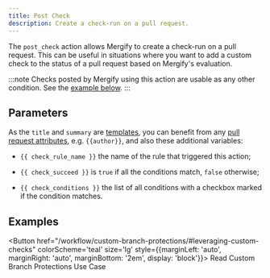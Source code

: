 ```yaml
---
title: Post Check
description: Create a check-run on a pull request.
---
```



The `post_check` action allows Mergify to create a check-run on a pull request.
This can be useful in situations where you want to add a custom check to the
status of a pull request based on Mergify's evaluation.

:::note
  Checks posted by Mergify using this action are usable as any other condition.
  See the [example below](post_check#enforcing-conventional-commits).
:::

## Parameters

<ActionOptionsTable action="post_check" />

As the `title` and `summary` are
[templates](/configuration/data-types#template), you can benefit from any [pull
request attributes](/configuration/conditions#attributes-list), e.g. `{{author}}`,
and also these additional variables:

- `{{ check_rule_name }}` the name of the rule that triggered this action;

- `{{ check_succeed }}` is `true` if all the conditions match, `false`
  otherwise;

- `{{ check_conditions }}` the list of all conditions with a checkbox marked if
  the condition matches.

## Examples

<Button href="/workflow/custom-branch-protections/#leveraging-custom-checks" colorScheme='teal' size='lg'
style={{marginLeft: 'auto', marginRight: 'auto', marginBottom: '2em', display: 'block'}}>
  Read Custom Branch Protections Use Case
</Button>
